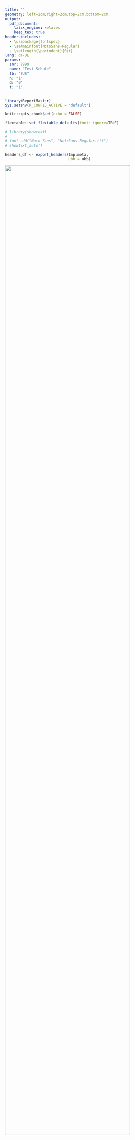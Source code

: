 ```yaml
---
title: ""
geometry: left=2cm,right=2cm,top=2cm,bottom=2cm
output:
  pdf_document: 
    latex_engine: xelatex
    keep_tex: true
header-includes:
  - \usepackage{fontspec}
  - \setmainfont{NotoSans-Regular}
  - \setlength{\parindent}{0pt}
lang: de-DE
params:
  snr: 9999
  name: "Test Schule"
  fb: "SUS"
  n: "1"
  d: "0"
  t: "1"
---
```



```r
library(ReportMaster)
Sys.setenv(R_CONFIG_ACTIVE = "default")

knitr::opts_chunk$set(echo = FALSE)

flextable::set_flextable_defaults(fonts_ignore=TRUE)

# library(showtext)
# 
# font_add("Noto Sans", "NotoSans-Regular.ttf")
# showtext_auto()

headers_df <- export_headers(tmp.meta, 
                             ubb = ubb)


```

```{=tex}
\begin{figure}[h!]
\raggedleft
\includegraphics[width=0.55\textwidth]{p/header_eva_las.png}
\vspace{10mm}
\end{figure}
\begin{center}
\section*{\Huge Ergebnisse aus der Befragung\newline zur Externen Evaluation} 
\end{center}
\vspace{10mm}  % Optional additional space
```

![](graphic-title_bfr.png){width="90%"}



## \LARGE `r params$name` (`r params$snr`)


- Ergebnisauswertung: `r params$fb`

- Gültige Bewertungen: `r params$n`

- Evaluationsjahr: `r params$t`



\newpage


## Hinweise zum besseren Verständnis der Darstellungen

1. Die Überschriften zeigen die Zuordnung der Befragungsergebnisse zu den Kriterien und Anforderungen des bayerischen Qualitätstableaus. Für jede Qualitätsanforderung wird in einem Diagramm und in einer Tabelle dargestellt, inwiefern die Befragten den Aussagen im Fragebogen (Items) zugestimmt haben.

2. Die Balken in den Diagrammen zeigen, wie sich die Antworten der Befragten zu den Items über die verschiedenen Antwortkategorien verteilen. Die Farblegende findet sich in der darunterliegenden Tabelle in der Kopfzeile.

3. In den Balken ist für jede Antwortkategorie der prozentuale Anteil der Personen angegeben, die sich für diese Antwort entschieden haben. In den Tabellen finden Sie zusätzlich die absolute Anzahl der Befragten, die eine bestimmte Antwortkategorie gewählt haben.

4. Neben jedem Balken und in den Zeilen der Tabelle steht eine Kurzform der Fragebogenitems. Aus dem Kürzel in den Klammern geht die Personengruppe hervor, die das jeweilige Item eingeschätzt hat: (elt) für Eltern, (sus) für Schülerinnen und Schüler, (leh) für Lehrkräfte) und (aus) für Ausbildungspartner.

5. Weisen die einer bestimmten Qualitätsanforderung zugehörigen Fragebogenitems durchgängig hohe Zustimmungswerte auf, wird die Anforderung durch die Befragungsergebnisse gestützt.








\pagebreak

```r
avail_files <- paste0(headers_df$plot, "_plot.pdf")


# avail_tables <- list.files(pattern = "table.png")
# avail_tables <- stringr::str_sort(avail_tables, numeric = T)

avail_tables <- paste0(headers_df$plot, "_table.pdf")

header1 <- paste0("\\section{", headers_df$header1, "}")
header2 <- paste0("\\subsection{", headers_df$header2, "}")
header3 <- paste0("\\subsection{Daten}")
line <-  paste0("![](", avail_files, "){width=90%}", " \\newline")
line2 <-  paste0("![](", avail_tables, ")", " \\newline")
pbreak <- "\\pagebreak"
length_header <- length(header1)
pbreaks <- rep(pbreak, length_header)

print_str <- stringr::str_c(header1, header2, line, header3, line2)
cat(print_str)
```



```r
#headers_df <- readxl::read_excel("headers_df.xlsx")
avail_files <- list.files(pattern = "plot.pdf")
avail_files <- stringr::str_sort(avail_files, numeric = T)

avail_tables <- list.files(pattern = "table.pdf")
avail_tables <- stringr::str_sort(avail_tables, numeric = T)

header1 <- paste0("\\section{", headers_df$header1, "}")
header2 <- paste0("\\subsection{", headers_df$header2, "}")
header3 <- paste0("\\subsection{Daten}")
line <-  paste0("![](", avail_files, "){width=90%}", " \\newline")
line2 <-  paste0("![](", avail_tables, ")", " \\newline")
pbreak <- "\\pagebreak"
length_header <- length(header1)
pbreaks <- rep(pbreak, length_header)

print_str <- stringr::str_c(header1, header2, line, header3, line2)
cat(print_str)
```

